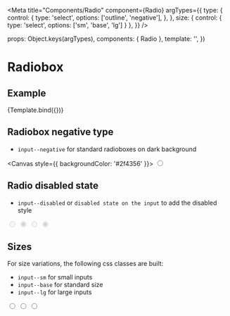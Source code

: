 
<Meta
  title="Components/Radio"
  component={Radio}
  argTypes={{
    type: {
      control: {
        type: 'select',
        options: ['outline', 'negative'],
      },
    },
    size: { control: { type: 'select', options: ['sm', 'base', 'lg'] } },
  }}
/>

  props: Object.keys(argTypes),
  components: { Radio },
  template: '<Radio :type="type" :size="size" />',
})

# Radiobox

## Example

<Canvas>
  <Story
    name="Example"
    args={{
      type: 'outline',
      size: 'base',
    }}
  >
    {Template.bind({})}
  </Story>
</Canvas>

<ArgsTable story="Example" />

## Radiobox negative type

- `input--negative` for standard radioboxes on dark background

<Canvas style={{ backgroundColor: '#2f4356' }}>
  <input type="radio" class="input--negative input--base" />
</Canvas>

## Radio disabled state

- `input--disabled` or `disabled state on the input` to add the disabled style

<Canvas>
  <input type="radio" class="input--outline input--base" disabled />
  <input type="radio" class="input--outline input--base" disabled checked />
  <input type="radio" class="input--negative input--base" disabled />
  <input type="radio" class="input--negative input--base" disabled checked />
</Canvas>

## Sizes

For size variations, the following css classes are built:

- `input--sm` for small inputs
- `input--base` for standard size
- `input--lg` for large inputs

<Canvas>
  <input type="radio" class="input--outline input--sm" value="input--sm" />
  <input type="radio" class="input--outline input--base" value="input--base" />
  <input type="radio" class="input--outline input--lg" value="input--lg" />
</Canvas>
